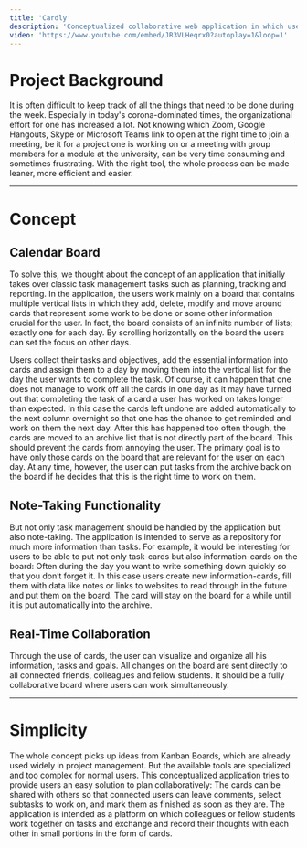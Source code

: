 ```yaml
---
title: 'Cardly'
description: 'Conceptualized collaborative web application in which users work mainly on a board that contains multiple vertical lists in which they add, delete, modify and move around cards that represent some work to be done or some other information crucial for the user'
video: 'https://www.youtube.com/embed/JR3VLHeqrx0?autoplay=1&loop=1'
---
```


# Project Background

It is often difficult to keep track of all the things that need to be done during the week. Especially in today's corona-dominated times, the organizational effort for one has increased a lot. Not knowing which Zoom, Google Hangouts, Skype or Microsoft Teams link to open at the right time to join a meeting, be it for a project one is working on or a meeting with group members for a module at the university, can be very time consuming and sometimes frustrating. With the right tool, the whole process can be made leaner, more efficient and easier.

---

# Concept

## Calendar Board

To solve this, we thought about the concept of an application that initially takes over classic task management tasks such as planning, tracking and reporting. In the application, the users work mainly on a board that contains multiple vertical lists in which they add, delete, modify and move around cards that represent some work to be done or some other information crucial for the user. In fact, the board consists of an infinite number of lists; exactly one for each day. By scrolling horizontally on the board the users can set the focus on other days.

Users collect their tasks and objectives, add the essential information into cards and assign them to a day by moving them into the vertical list for the day the user wants to complete the task. Of course, it can happen that one does not manage to work off all the cards in one day as it may have turned out that completing the task of a card a user has worked on takes longer than expected. In this case the cards left undone are added automatically to the next column overnight so that one has the chance to get reminded and work on them the next day. After this has happened too often though, the cards are moved to an archive list that is not directly part of the board. This should prevent the cards from annoying the user. The primary goal is to have only those cards on the board that are relevant for the user on each day. At any time, however, the user can put tasks from the archive back on the board if he decides that this is the right time to work on them.

## Note-Taking Functionality

But not only task management should be handled by the application but also note-taking. The application is intended to serve as a repository for much more information than tasks. For example, it would be interesting for users to be able to put not only task-cards but also information-cards on the board: Often during the day you want to write something down quickly so that you don’t forget it. In this case users create new information-cards, fill them with data like notes or links to websites to read through in the future and put them on the board. The card will stay on the board for a while until it is put automatically into the archive.

## Real-Time Collaboration

Through the use of cards, the user can visualize and organize all his information, tasks and goals. All changes on the board are sent directly to all connected friends, colleagues and fellow students. It should be a fully collaborative board where users can work simultaneously.

---

# Simplicity
The whole concept picks up ideas from Kanban Boards, which are already used widely in project management. But the available tools are specialized and too complex for normal users. This conceptualized application tries to provide users an easy solution to plan collaboratively: The cards can be shared with others so that connected users can leave comments, select subtasks to work on, and mark them as finished as soon as they are. The application is intended as a platform on which colleagues or fellow students work together on tasks and exchange and record their thoughts with each other in small portions in the form of cards.
